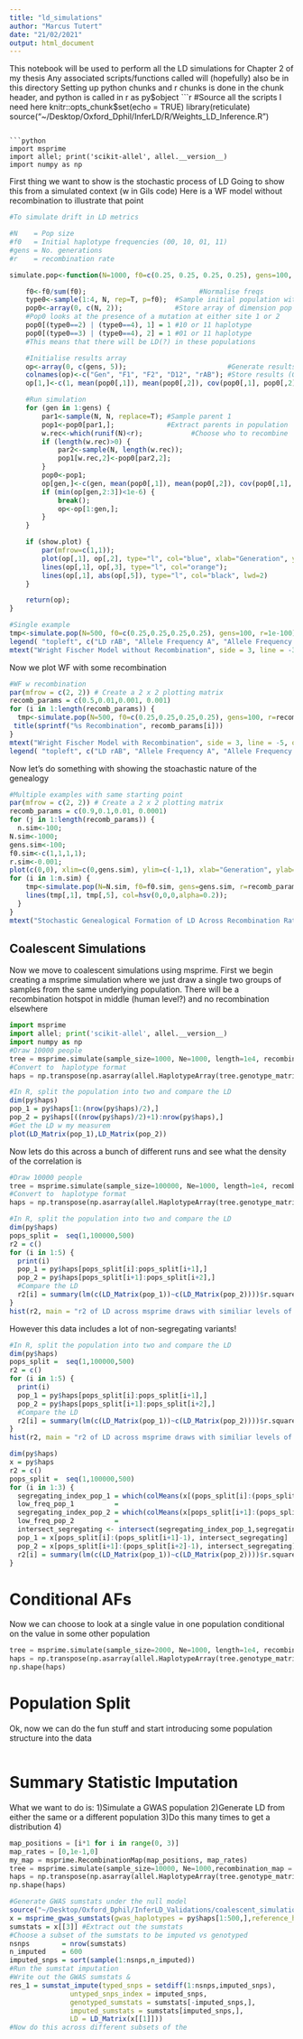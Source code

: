 ```yaml
---
title: "ld_simulations"
author: "Marcus Tutert"
date: "21/02/2021"
output: html_document
---
```

This notebook will be used to perform all the LD simulations for Chapter 2 of my thesis
Any associated scripts/functions called will (hopefully) also be in this directory
Setting up python chunks and r chunks is done in the chunk header, and python is called in r as py$object
```r
#Source all the scripts I need here
knitr::opts_chunk$set(echo = TRUE)
library(reticulate)
source("~/Desktop/Oxford_Dphil/InferLD/R/Weights_LD_Inference.R")
```

```python
import msprime
import allel; print('scikit-allel', allel.__version__)
import numpy as np
```


First thing we want to show is the stochastic process of LD
Going to show this from a simulated context (w in Gils code)
Here is a WF model without recombination to illustrate that point
```r

#To simulate drift in LD metrics

#N    = Pop size
#f0   = Initial haplotype frequencies (00, 10, 01, 11)
#gens = No. generations
#r    = recombination rate

simulate.pop<-function(N=1000, f0=c(0.25, 0.25, 0.25, 0.25), gens=100, r=0.001, show.plot=TRUE) {

	f0<-f0/sum(f0);				               #Normalise freqs
	type0<-sample(1:4, N, rep=T, p=f0);	 #Sample initial population with given frequencies
	pop0<-array(0, c(N, 2));             #Store array of dimension pop size by 2
	#Pop0 looks at the presence of a mutation at either site 1 or 2
	pop0[(type0==2) | (type0==4), 1] = 1 #10 or 11 haplotype
	pop0[(type0==3) | (type0==4), 2] = 1 #01 or 11 haplotype
	#This means that there will be LD(?) in these populations

	#Initialise results array
	op<-array(0, c(gens, 5));                         #Generate results array
	colnames(op)<-c("Gen", "F1", "F2", "D12", "rAB"); #Store results (Gen, pi_pop_1, pi_pop_2,D,r)
	op[1,]<-c(1, mean(pop0[,1]), mean(pop0[,2]), cov(pop0[,1], pop0[,2]), cor(pop0[,1], pop0[,2]));

	#Run simulation
	for (gen in 1:gens) {
		par1<-sample(N, N, replace=T); #Sample parent 1
		pop1<-pop0[par1,];             #Extract parents in population
		w.rec<-which(runif(N)<r);			 #Choose who to recombine
		if (length(w.rec)>0) {
			par2<-sample(N, length(w.rec));
			pop1[w.rec,2]<-pop0[par2,2];
		}
		pop0<-pop1;
		op[gen,]<-c(gen, mean(pop0[,1]), mean(pop0[,2]), cov(pop0[,1], pop0[,2]), cor(pop0[,1], pop0[,2]));
		if (min(op[gen,2:3])<1e-6) {
			break();
			op<-op[1:gen,];
		}
	}

	if (show.plot) {
		par(mfrow=c(1,1));
		plot(op[,1], op[,2], type="l", col="blue", xlab="Generation", ylab="Population Genetic Statistics", ylim=c(0,1));
		lines(op[,1], op[,3], type="l", col="orange");
		lines(op[,1], abs(op[,5]), type="l", col="black", lwd=2)
	}

	return(op);
}

#Single example
tmp<-simulate.pop(N=500, f0=c(0.25,0.25,0.25,0.25), gens=100, r=1e-100)
legend( "topleft", c("LD rAB", "Allele Frequency A", "Allele Frequency B"))
mtext("Wright Fischer Model without Recombination", side = 3, line = -3, outer = TRUE)

```
Now we plot WF with some recombination

```r
#WF w recombination
par(mfrow = c(2, 2)) # Create a 2 x 2 plotting matrix
recomb_params = c(0.5,0.01,0.001, 0.001)
for (i in 1:length(recomb_params)) {
  tmp<-simulate.pop(N=500, f0=c(0.25,0.25,0.25,0.25), gens=100, r=recomb_params[i])
 title(sprintf("%s Recombination", recomb_params[i]))
}
mtext("Wright Fischer Model with Recombination", side = 3, line = -5, outer = TRUE)
legend( "topleft", c("LD rAB", "Allele Frequency A", "Allele Frequency B"))
```

Now let's do something with showing the stoachastic nature of the genealogy
```r
#Multiple examples with same starting point
par(mfrow = c(2, 2)) # Create a 2 x 2 plotting matrix
recomb_params = c(0.9,0.1,0.01, 0.0001)
for (j in 1:length(recomb_params)) {
  n.sim<-100;
N.sim<-1000;
gens.sim<-100;
f0.sim<-c(1,1,1,1);
r.sim<-0.001;
plot(c(0,0), xlim=c(0,gens.sim), ylim=c(-1,1), xlab="Generation", ylab="rAB", type="n");
for (i in 1:n.sim) {
	tmp<-simulate.pop(N=N.sim, f0=f0.sim, gens=gens.sim, r=recomb_params[j], show.plot=F);
	lines(tmp[,1], tmp[,5], col=hsv(0,0,0,alpha=0.2));
  }
}
mtext("Stochastic Genealogical Formation of LD Across Recombination Rates", side = 3, line = -3, outer = TRUE)
```

## Coalescent Simulations
Now we move to coalescent simulations using msprime. First we begin creating a msprime simulation where we just draw a single two groups of samples from the same underlying population. There will be a recombination hotspot in middle (human level?) and no recombination elsewhere
```python
import msprime
import allel; print('scikit-allel', allel.__version__)
import numpy as np
#Draw 10000 people
tree = msprime.simulate(sample_size=1000, Ne=1000, length=1e4, recombination_rate=1e-8, mutation_rate=1e-6)
#Convert to  haplotype format
haps = np.transpose(np.asarray(allel.HaplotypeArray(tree.genotype_matrix())))
```

```r
#In R, split the population into two and compare the LD
dim(py$haps)
pop_1 = py$haps[1:(nrow(py$haps)/2),]
pop_2 = py$haps[((nrow(py$haps)/2)+1):nrow(py$haps),]
#Get the LD w my measurem
plot(LD_Matrix(pop_1),LD_Matrix(pop_2))
```

Now lets do this across a bunch of different runs and see what the density of the correlation is
```python
#Draw 10000 people
tree = msprime.simulate(sample_size=100000, Ne=1000, length=1e4, recombination_rate=1e-8, mutation_rate=1e-6)
#Convert to  haplotype format
haps = np.transpose(np.asarray(allel.HaplotypeArray(tree.genotype_matrix())))
```
```r
#In R, split the population into two and compare the LD
dim(py$haps)
pops_split =  seq(1,100000,500)
r2 = c()
for (i in 1:5) {
  print(i)
  pop_1 = py$haps[pops_split[i]:pops_split[i+1],]
  pop_2 = py$haps[pops_split[i+1]:pops_split[i+2],]
  #Compare the LD
  r2[i] = summary(lm(c(LD_Matrix(pop_1))~c(LD_Matrix(pop_2))))$r.squared
}
hist(r2, main = "r2 of LD across msprime draws with similiar levels of LD")
```
However this data includes a lot of non-segregating variants!
```r
#In R, split the population into two and compare the LD
dim(py$haps)
pops_split =  seq(1,100000,500)
r2 = c()
for (i in 1:5) {
  print(i)
  pop_1 = py$haps[pops_split[i]:pops_split[i+1],]
  pop_2 = py$haps[pops_split[i+1]:pops_split[i+2],]
  #Compare the LD
  r2[i] = summary(lm(c(LD_Matrix(pop_1))~c(LD_Matrix(pop_2))))$r.squared
}
hist(r2, main = "r2 of LD across msprime draws with similiar levels of LD")
```

```r
dim(py$haps)
x = py$haps
r2 = c()
pops_split =  seq(1,100000,500)
for (i in 1:3) {
  segregating_index_pop_1 = which(colMeans(x[(pops_split[i]:(pops_split[i+1]-1)),]) > 0)
  low_freq_pop_1          = 
  segregating_index_pop_2 = which(colMeans(x[pops_split[i+1]:(pops_split[i+2]-1),]) > 0)
  low_freq_pop_2          = 
  intersect_segregating <- intersect(segregating_index_pop_1,segregating_index_pop_2)
  pop_1 = x[pops_split[i]:(pops_split[i+1]-1), intersect_segregating]
  pop_2 = x[pops_split[i+1]:(pops_split[i+2]-1), intersect_segregating]
  r2[i] = summary(lm(c(LD_Matrix(pop_1))~c(LD_Matrix(pop_2))))$r.squared
}

```

# Conditional AFs
Now we can choose to look at a single value in one population conditional on the value in some other population
```python
tree = msprime.simulate(sample_size=2000, Ne=1000, length=1e4, recombination_rate=1e-8, mutation_rate=1e-4)
haps = np.transpose(np.asarray(allel.HaplotypeArray(tree.genotype_matrix())))
np.shape(haps)
```


# Population Split

Ok, now we can do the fun stuff and start introducing some population structure into the data

```r

```

# Summary Statistic Imputation
What we want to do is:
1)Simulate a GWAS population 
2)Generate LD from either the same or a different population
3)Do this many times to get a distribution
4)
```python
map_positions = [i*1 for i in range(0, 3)]
map_rates = [0,1e-1,0]
my_map = msprime.RecombinationMap(map_positions, map_rates)
tree = msprime.simulate(sample_size=10000, Ne=1000,recombination_map = my_map, mutation_rate=5e-2)
haps = np.transpose(np.asarray(allel.HaplotypeArray(tree.genotype_matrix())))
np.shape(haps)
```
```r
#Generate GWAS sumstats under the null model
source("~/Desktop/Oxford_Dphil/InferLD_Validations/coalescent_simulations/helper_functions.R")
x = msprime_gwas_sumstats(gwas_haplotypes = py$haps[1:500,],reference_haplotypes = py$haps[501:1000,])
sumstats = x[[3]] #Extract out the sumstats
#Choose a subset of the sumstats to be imputed vs genotyped
nsnps        = nrow(sumstats)
n_imputed    = 600
imputed_snps = sort(sample(1:nsnps,n_imputed))
#Run the sumstat imputation
#Write out the GWAS sumstats & 
res_1 = sumstat_impute(typed_snps = setdiff(1:nsnps,imputed_snps),
               untyped_snps_index = imputed_snps, 
               genotyped_sumstats = sumstats[-imputed_snps,], 
               imputed_sumstats = sumstats[imputed_snps,], 
               LD = LD_Matrix(x[[1]]))
#Now do this across different subsets of the 

```



